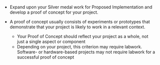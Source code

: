 - Expand upon your Silver medal work for Proposed Implementation and develop a proof of concept for your project.

- A proof of concept usually consists of experiments or prototypes that demonstrate that your project is likely to work in a relevant context.
  - Your Proof of Concept should reflect your project as a whole, not just a single aspect or component
  - Depending on your project, this criterion may require labwork. Software- or hardware-based projects may not require labwork for a successful proof of concept